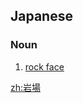 ==Japanese==
{{ja-kanjitab|いわ|ば|yomi=kun}}

===Noun===
{{ja-noun|いわば}}

# [[rock face]]
#: {{ja-usex|海岸近くの岩場に生息している|かいがん ちかく の いわば に せいそく している|inhabit the rock face near the coast}}

[[zh:岩場]]